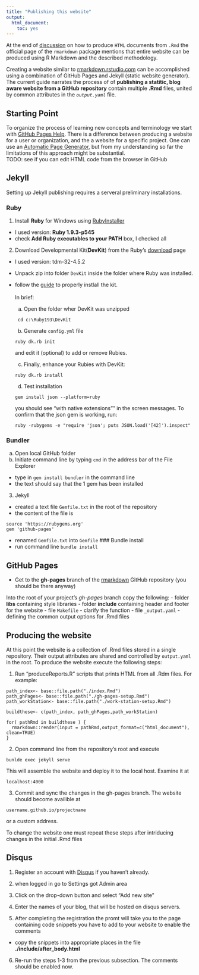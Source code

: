 ```yaml
---
title: "Publishing this website"
output:
  html_document:
    toc: yes
---
```


At the end of [discussion](http://rmarkdown.rstudio.com/html_document_format.html#creating-a-website) on how to produce <code>HTML</code> documents from <code>.Rmd</code> the official page of the <code>rmarkdown</code> package mentions that entire website can be produced using R Markdown and the described methodology. 

Creating a website similar to [rmarkdown.rstudio.com](rmarkdown.rstudio.com) can be accomplished using a combination of GitHub Pages and Jekyll (static website generator). The current guide narrates the process of of **publishing a statitic, blog aware website from a GitHub repository** contain multiple **.Rmd** files, united by common attributes in the <code>_output.yaml_</code> file.


## Starting Point

To organize the process of learning new concepts and terminology we start with  [GitHub Pages Help](https://help.github.com/categories/20/articles). There is a difference between producing a website for a user or organization, and the a website for a specific project. One can use an  [Automatic Page Generator](https://help.github.com/articles/creating-pages-with-the-automatic-generator), but from my understanding so far the limitations of this approach might be substantial. 
</br>
TODO: see if you can edit HTML code from the browser in GitHub 

    
  
## Jekyll

Setting up Jekyll publishing requires a serveral preliminary  installations. 

### Ruby  
  1. Install **Ruby** for Windows using [RubyInstaller](https://www.ruby-lang.org/en/installation/#rubyinstaller)  
  - I used version: **Ruby 1.9.3-p545**
  - check **Add Ruby executables to your PATH** box, I checked all

  2. Download Developmental Kit(**DevKit**) from the Ruby's [download](https://github.com/postmodern/ruby-install) page
  - I used version: tdm-32-4.5.2
  - Unpack zip into folder <code>DevKit</code> inside the folder where Ruby was installed.  
  - follow the [guide](https://github.com/oneclick/rubyinstaller/wiki/Development-kit) to properly instlall the kit.</br>   
In brief:  
    a. Open the folder wher DevKit was unzipped  
 ```
  cd c:\Ruby193\DevKit 
 ```  
    b. Generate <code>config.yml</code> file  
 ```
 ruby dk.rb init
 ```  
 and edit it (optional) to add or remove Rubies. 
 
    c. Finally, enhance your Rubies with DevKit:  
 ```
 ruby dk.rb install
 ```  
    d. Test installation 
```
gem install json --platform=ruby
```  
you should see "with native extensions"" in the screen messages. To confirm that the json gem is working, run:
```
ruby -rubygems -e "require 'json'; puts JSON.load('[42]').inspect"
```  

 
### Bundler  
  a. Open local GitHub folder  
  b. Initiate command line by typing <code>cmd</code> in the address bar of the File Explorer  
  - type in <code>gem install bundler</code> in the command line  
  - the text should say that the 1 gem has been installed  
  
3. Jekyll  
  - created a text file <code>Gemfile.txt</code> in the root of the repository
  - the content of the file is
```
source 'https://rubygems.org'
gem 'github-pages'
```
  - renamed <code>Gemfile.txt</code> into <code>Gemfile</code>
 ### Bundle install  
  - run command line <code>bundle install</code>
    
## GitHub Pages


  - Get to the **gh-pages** branch of the [rmarkdown](https://github.com/rstudio/rmarkdown/tree/gh-pages) GitHub repository (you should be there anyway)

Into the root of your project's _gh-pages_ branch copy the following:
  - folder **libs** containing style libraries
  - folder **include** containing header and footer for the website
  - file <code>Makefile</code> - clarify the function
  - file <code>_output.yaml</code> - defining the common output options for .Rmd files
  
## Producing the website

At this point the website is a collection of .Rmd files stored in a single repository. Their output attributes are shared and controlled by <code>output.yaml</code> in the root.  To produce the website execute the following steps:

1. Run "produceReports.R" scripts that  prints HTML from all .Rdm files. For example:  

```
path_index<- base::file.path("./index.Rmd")
path_ghPages<- base::file.path("./gh-pages-setup.Rmd")
path_workStation<- base::file.path("./work-station-setup.Rmd")

buildthese<- c(path_index, path_ghPages,path_workStation)

for( pathRmd in buildthese ) {
  rmarkdown::render(input = pathRmd,output_format=c("html_document"), clean=TRUE)
}
```

2. Open command line from the repository's root and execute
```
bunlde exec jekyll serve
```
This will assemble the website and deploy it to the local host. Examine it at
```
localhost:4000
```

3. Commit and sync the changes in the gh-pages branch. The website should become availible at 
```
username.github.io/projectname
```
or a custom address.

To change the website one must repeat these steps after intriducing changes in the initial .Rmd files


## Disqus

1. Register an account with [Disqus](disqus.com) if you haven't already.

2. when logged in go to Settings got Admin area 

3. Click on the drop-down button and select "Add new site"

4. Enter the names of your blog, that will be hosted on disqus servers.

5. After completing the registration the promt will take you to the page containing code snippets you have to add to your website to enable the comments
  - copy the snippets into appropriate places in the file **./include/after_body.html**
  
6. Re-run the steps 1-3 from the previous subsection. The comments should be enabled now.

  
  
  
  
  
  
  
  
  
  
  
  
  
  
  
  
  
  
  
  
  
  
  
  
  
  
  
  
  
  
  
  
  